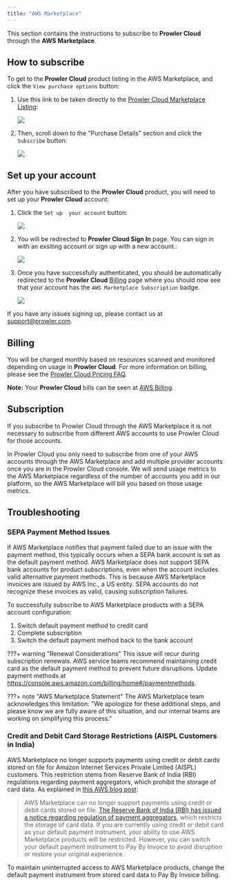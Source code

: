 ```yaml
---
title: "AWS Marketplace"
---
```


This section contains the instructions to subscribe to **Prowler Cloud** through the **AWS Marketplace**.

## How to subscribe

To get to the **Prowler Cloud** product listing in the AWS Marketplace, and click the `View purchase options` button:

1. Use this link to be taken directly to the [Prowler Cloud Marketplace Listing](https://aws.amazon.com/marketplace/pp/prodview-6ochhig5kxpok):

    ![](/images/aws-marketplace/marketplace-listing.png)

2. Then, scroll down to the "Purchase Details" section and click the `Subscribe` button:

    ![](/images/aws-marketplace/marketplace-subscribe.png)

## Set up your account

After you have subscribed to the **Prowler Cloud** product, you will need to set up your **Prowler Cloud** account:

1. Click the `Set up  your account` button:

    ![](/images/aws-marketplace/marketplace-message.png)

2. You will be redirected to **Prowler Cloud Sign In** page. You can sign in with an exsiting account or sign up with a new account.:

    ![](/images/aws-marketplace/marketplace-sign-up.png)

3. Once you have successfully authenticated, you should be automatically redirected to the **Prowler Cloud** [Billing](https://cloud.prowler.com/billing) page where you should now see that your account has the `AWS Marketplace Subscription` badge.

    ![](/images/aws-marketplace/marketplace-my-account.png)

If you have any issues signing up, please contact us at support@prowler.com.


## Billing

You will be charged monthly based on resources scanned and monitored depending on usage in **Prowler Cloud**. For more information on billing, please see the [Prowler Cloud Pricing FAQ](https://prowler.com/pricing/).

**Note:** Your **Prowler Cloud** bills can be seen at [AWS Billing](https://us-east-1.console.aws.amazon.com/billing/home#/bills).

## Subscription

If you subscribe to Prowler Cloud through the AWS Marketplace it is not necessary to subscribe from different AWS accounts to use Prowler Cloud for those accounts.

In Prowler Cloud you only need to subscribe from one of your AWS accounts through the AWS Marketplace and add multiple provider accounts once you are in the Prowler Cloud console. We will send usage metrics to the AWS Marketplace regardless of the number of accounts you add in our platform, so the AWS Marketplace will bill you based on those usage metrics.

## Troubleshooting

### SEPA Payment Method Issues

If AWS Marketplace notifies that payment failed due to an issue with the payment method, this typically occurs when a SEPA bank account is set as the default payment method. AWS Marketplace does not support SEPA bank accounts for product subscriptions, even when the account includes valid alternative payment methods. This is because AWS Marketplace invoices are issued by AWS Inc., a US entity. SEPA accounts do not recognize these invoices as valid, causing subscription failures.

To successfully subscribe to AWS Marketplace products with a SEPA account configuration:

1. Switch default payment method to credit card
2. Complete subscription
3. Switch the default payment method back to the bank account

???+ warning "Renewal Considerations"
    This issue will recur during subscription renewals. AWS service teams recommend maintaining credit card as the default payment method to prevent future disruptions. Update payment methods at https://console.aws.amazon.com/billing/home#/paymentmethods.

???+ note "AWS Marketplace Statement"
    The AWS Marketplace team acknowledges this limitation: "We apologize for these additional steps, and please know we are fully aware of this situation, and our internal teams are working on simplifying this process."

### Credit and Debit Card Storage Restrictions (AISPL Customers in India)

AWS Marketplace no longer supports payments using credit or debit cards stored on file for Amazon Internet Services Private Limited (AISPL) customers. This restriction stems from Reserve Bank of India (RBI) regulations regarding payment aggregators, which prohibit the storage of card data. As explained in [this AWS blog post](https://aws.amazon.com/blogs/awsmarketplace/restriction-on-credit-and-debit-card-purchases-for-aispl-customers-using-aws-marketplace/):

> AWS Marketplace can no longer support payments using credit or debit cards stored on file. [The Reserve Bank of India (RBI) has issued a notice regarding regulation of payment aggregators](https://www.rbi.org.in/Scripts/NotificationUser.aspx?Id=11822&Mode=0), which restricts the storage of card data. If you are currently using credit or debit card as your default payment instrument, your ability to use AWS Marketplace products will be restricted. However, you can switch your default payment instrument to Pay By Invoice to avoid disruption or restore your original experience.

To maintain uninterrupted access to AWS Marketplace products, change the default payment instrument from stored card data to Pay By Invoice billing.
